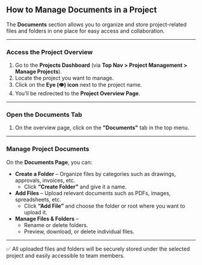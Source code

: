 ## **How to Manage Documents in a Project**

The **Documents** section allows you to organize and store project-related files and folders in one place for easy access and collaboration.

---

### **Access the Project Overview**

1. Go to the **Projects Dashboard** (via **Top Nav > Project Management > Manage Projects**).
2. Locate the project you want to manage.
3. Click on the **Eye (👁️) icon** next to the project name.
4. You’ll be redirected to the **Project Overview Page**.

---

### **Open the Documents Tab**

1. On the overview page, click on the **"Documents"** tab in the top menu.

---

### **Manage Project Documents**

On the **Documents Page**, you can:

- **Create a Folder** – Organize files by categories such as drawings, approvals, invoices, etc.
    - Click **“Create Folder”** and give it a name.
- **Add Files** – Upload relevant documents such as PDFs, images, spreadsheets, etc.
    - Click **“Add File”** and choose the folder or root where you want to upload it.
- **Manage Files & Folders** –
    - Rename or delete folders.
    - Preview, download, or delete individual files.

---

✅ All uploaded files and folders will be securely stored under the selected project and easily accessible to team members.
